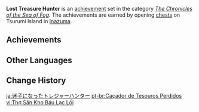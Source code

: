 {{Achievement Set Infobox
|primogems    = {{Achievement/Primogems|Lost Treasure Hunter}}
|total        = {{Achievement/Total|Lost Treasure Hunter}}
|category     = The Chronicles of the Sea of Fog
}}
'''Lost Treasure Hunter''' is an [[achievement]] set in the category ''[[The Chronicles of the Sea of Fog]]''. The achievements are earned by opening [[chests]] on Tsurumi Island in [[Inazuma]].

==Achievements==
{{Achievements by Category Table|Lost Treasure Hunter}}
<!--
==Notes==

==Trivia==
-->
==Other Languages==
{{Other Languages
|en      = Lost Treasure Hunter
|zhs     = 迷失的寻宝者
|zhs_rm  = Míshī de Xúnbǎozhě
|zht     = 迷失的尋寶者
|zht_rm  = Míshī de Xúnbǎozhě
|zh_tl   = 
|ja      = 迷子になったトレジャーハンター
|ja_rm   = Maigo ni Natta Torejaa Hantaa
|ja_tl   = Lost Treasure Hunter
|ko      = 길을 잃은 트레저헌터
|ko_rm   = Gireul Ireun Teurejeohheonteo
|ko_tl   = Lost Treasure Hunter
|es      = {{MC|m=Cazador|f=Cazadora}} de tesoros perdidos
|es_tl   = {{MC|Hunter|mf=1}} of Lost Treasures
|fr      = Chasse aux trésors sur les terres brumeuses
|fr_tl   = Treasure Hunting on the Misty Lands
|ru      = В поисках сокровищ туманов
|ru_tl   = Searching for the Fog's Treasures
|th      = นักล่าสมบัติที่สาบสูญ
|th_rm   = 
|th_tl   = 
|vi      = Thợ Săn Kho Báu Lạc Lối
|vi_tl   = Lost Treasure Hunter
|de      = Verirrter Jäger der verlorenen Schätze
|de_tl   = Strayed Hunter of the Lost Treasures
|de_note = Reference to the german title of {{W|Raiders of the Lost Ark}}, which is {{de|Jäger des verlorenen Schatzes|Hunter of the Lost Treasure.}}
|id      = Pemburu Harta yang Tersesat
|id_tl   = The Lost Treasure Hunter
|pt      = Caçador de Tesouros Perdidos
|pt_tl   = 
|tr      = Kayıp Hazine Avcısı
|tr_tl   = Lost Treasure Hunter
|it      = Caccia ai tesori perduti
|it_tl   = 
}}

==Change History==
{{Change History|2.2}}
<!--
==References==
{{Reflist}}
-->

[[ja:迷子になったトレジャーハンター]]
[[pt-br:Caçador de Tesouros Perdidos]]
[[vi:Thợ Săn Kho Báu Lạc Lối]]